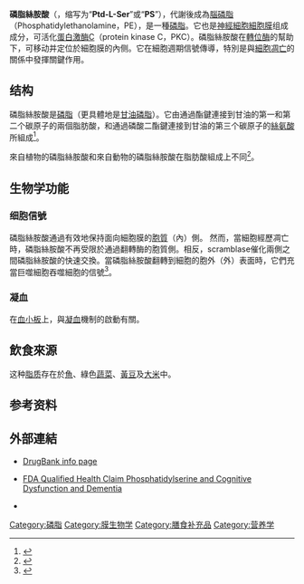{{expand|time=2011-08-18}}
{{NoteAT|G1=生命科学}}
{{Chembox
| ImageFile = Phosphatidyl-Serine.png
| ImageSize = 
| IUPACName = 
| OtherNames = 
| Section1 = {{Chembox Identifiers
| CASNo = 8002-43-5
| CASNo_Ref = {{cascite|changed|??}}
| CASNo1 = 
| CASNo1_Ref = {{cascite|changed|CAS}}
|    PubChem  =  445141
|    DrugBank  =  DB00144
|    ChEBI  =  18303
|    SMILES  =  O=C(O[C@@H](COP(O)(=O)OC[C@H](N)C(O)=O)COC(=O)CC)CCC
|    MeSHName  = 
|  DrugBank_Ref  = {{drugbankcite|changed|drugbank}}
|  ChEBI_Ref  = {{ebicite|correct|EBI}}
|  ChemSpiderID_Ref  = {{chemspidercite|changed|chemspider}}|  ChemSpiderID  =  none
}}
| Section2 = {{Chembox Properties
|  C=13|H=24|N=1|O=10|P=1
|   MolarMass = 385.304
|   Appearance = 
|   Density = 
|   MeltingPt = 
|   BoilingPt = 
  }}
| Section3 = {{Chembox Hazards
|   Solubility = 
|   MainHazards = 
|   FlashPt = 
|   Autoignition = 
  }}
}}

'''磷脂絲胺酸'''（{{lang-en|Phosphatidylserine}}，缩写为“'''Ptd-L-Ser'''”或“'''PS'''”），代謝後成為[[腦磷脂|腦磷脂]]（Phosphatidylethanolamine，PE），是一種[[磷脂|磷脂]]。它也是[[神經細胞|神經細胞]][[細胞膜|細胞膜]]组成成分，可活化[[蛋白激酶C|蛋白激酶C]]（protein kinase C，PKC）。磷脂絲胺酸在[[轉位酶|轉位酶]]的幫助下，可移动并定位於細胞膜的內侧。它在細胞週期信號傳導，特別是與[[細胞凋亡|細胞凋亡]]的關係中發揮關鍵作用。

== 结构 ==
磷脂絲胺酸是[[磷脂|磷脂]]（更具體地是[[甘油磷脂|甘油磷脂]]）。它由通過酯鍵連接到甘油的第一和第二个碳原子的兩個脂肪酸，和通過磷酸二酯鍵連接到甘油的第三个碳原子的[[絲氨酸|絲氨酸]]所組成<ref>{{Cite book|title=Lehninger Principles of biochemistry|last=Nelson|first=David|last2=Cox|first2=Michael|publisher=W.H Freeman and company|year=|isbn=9781429208925|edition=5|location=|pages=350|via=}}</ref>。

來自植物的磷脂絲胺酸和來自動物的磷脂絲胺酸在脂肪酸組成上不同<ref name=":1">{{Cite journal|last=EFSA Panel on Dietetic Products|first=Nutrition and Allergies|date=2010-10-01|title=Scientific Opinion on the substantiation of health claims related to phosphatidyl serine (ID 552, 711, 734, 1632, 1927) pursuant to Article 13(1) of Regulation (EC) No 1924/2006|url=http://onlinelibrary.wiley.com/doi/10.2903/j.efsa.2010.1749/abstract|journal=EFSA Journal|language=en|volume=8|issue=10|pages=n/a–n/a|doi=10.2903/j.efsa.2010.1749|issn=1831-4732|access-date=2016-11-22|archive-date=2016-10-25|archive-url=https://web.archive.org/web/20161025174254/http://onlinelibrary.wiley.com/doi/10.2903/j.efsa.2010.1749/abstract|dead-url=no}}</ref>。

== 生物学功能 ==
=== 细胞信號 ===
磷脂絲胺酸通過{{le|翻轉酶|Flippase}}有效地保持面向細胞膜的[[细胞质基质|胞質]]（內）側。 然而，當細胞經歷凋亡時，磷脂絲胺酸不再受限於通過翻轉酶的胞質側。相反，scramblase催化兩側之間磷脂絲胺酸的快速交換。當磷脂絲胺酸翻轉到細胞的胞外（外）表面時，它們充當巨噬細胞吞噬細胞的信號<ref>{{cite journal|last1=Verhoven|first1=B.|last2=Schlegel|first2=R. A.|last3=Williamson|first3=P|title=Mechanisms of phosphatidylserine exposure, a phagocyte recognition signal, on apoptotic T lymphocytes|journal=Journal of Experimental Medicine|date=1 November 1995|volume=182|issue=5|pages=1597–601|pmid=7595231|doi=10.1084/jem.182.5.1597|pmc=2192221|url=http://jem.rupress.org/content/182/5/1597.full.pdf|accessdate=23 August 2014}}</ref>。

=== 凝血 ===
在[[血小板|血小板]]上，與[[凝血|凝血]]機制的啟動有關。

== 飲食來源 ==
这种[[脂质|脂质]]存在於[[魚|魚]]、綠色[[蔬菜|蔬菜]]、[[黃豆|黃豆]]及[[大米|大米]]中。

== 参考资料 ==
{{reflist}}

== 外部連結 ==
* {{En}}[http://redpoll.pharmacy.ualberta.ca/drugbank/cgi-bin/getCard.cgi?CARD=NUTR00048.txt DrugBank info page] {{Wayback|url=http://redpoll.pharmacy.ualberta.ca/drugbank/cgi-bin/getCard.cgi?CARD=NUTR00048.txt |date=20070831222807 }}
* {{En}}[http://www.fda.gov/Food/LabelingNutrition/LabelClaims/QualifiedHealthClaims/ucm072999.htm FDA Qualified Health Claim Phosphatidylserine and Cognitive Dysfunction and Dementia] {{Wayback|url=http://www.fda.gov/Food/LabelingNutrition/LabelClaims/QualifiedHealthClaims/ucm072999.htm |date=20120817065242 }}
* {{En}}{{MeshName|Phosphatidylserines}}

{{磷脂}}

[[Category:磷脂|Category:磷脂]]
[[Category:膜生物学|Category:膜生物学]]
[[Category:膳食补充品|Category:膳食补充品]]
[[Category:营养学|Category:营养学]]